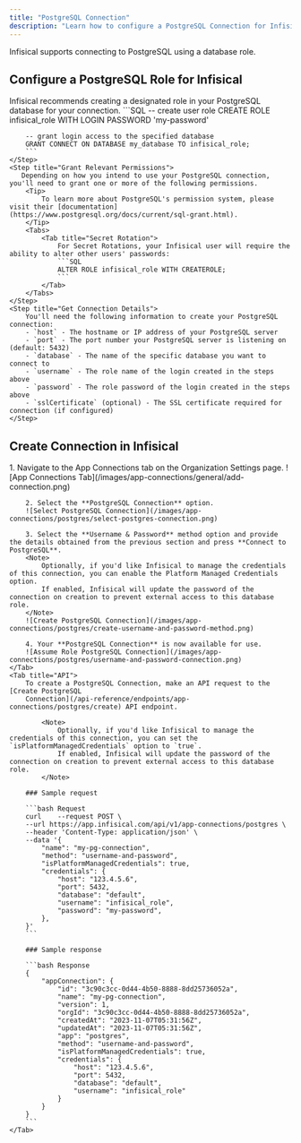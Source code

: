 ```yaml
---
title: "PostgreSQL Connection"
description: "Learn how to configure a PostgreSQL Connection for Infisical."
---
```


Infisical supports connecting to PostgreSQL using a database role.

## Configure a PostgreSQL Role for Infisical

<Steps>
    <Step title="Create a Role">
        Infisical recommends creating a designated role in your PostgreSQL database for your connection.
        ```SQL
        -- create user role
        CREATE ROLE infisical_role WITH LOGIN PASSWORD 'my-password'

        -- grant login access to the specified database
        GRANT CONNECT ON DATABASE my_database TO infisical_role;
        ```
    </Step>
    <Step title="Grant Relevant Permissions">
       Depending on how you intend to use your PostgreSQL connection, you'll need to grant one or more of the following permissions.
        <Tip>
            To learn more about PostgreSQL's permission system, please visit their [documentation](https://www.postgresql.org/docs/current/sql-grant.html).
        </Tip>
        <Tabs>
            <Tab title="Secret Rotation">
                For Secret Rotations, your Infisical user will require the ability to alter other users' passwords:
                ```SQL
                ALTER ROLE infisical_role WITH CREATEROLE;
                ```
            </Tab>
        </Tabs>
    </Step>
    <Step title="Get Connection Details">
        You'll need the following information to create your PostgreSQL connection:
        - `host` - The hostname or IP address of your PostgreSQL server
        - `port` - The port number your PostgreSQL server is listening on (default: 5432)
        - `database` - The name of the specific database you want to connect to
        - `username` - The role name of the login created in the steps above
        - `password` - The role password of the login created in the steps above
        - `sslCertificate` (optional) - The SSL certificate required for connection (if configured)
    </Step>
</Steps>

## Create Connection in Infisical

<Tabs>
    <Tab title="Infisical UI">
        1. Navigate to the App Connections tab on the Organization Settings page.
        ![App Connections Tab](/images/app-connections/general/add-connection.png)

        2. Select the **PostgreSQL Connection** option.
        ![Select PostgreSQL Connection](/images/app-connections/postgres/select-postgres-connection.png)

        3. Select the **Username & Password** method option and provide the details obtained from the previous section and press **Connect to PostgreSQL**.
        <Note>
            Optionally, if you'd like Infisical to manage the credentials of this connection, you can enable the Platform Managed Credentials option.
            If enabled, Infisical will update the password of the connection on creation to prevent external access to this database role.
        </Note>
        ![Create PostgreSQL Connection](/images/app-connections/postgres/create-username-and-password-method.png)

        4. Your **PostgreSQL Connection** is now available for use.
        ![Assume Role PostgreSQL Connection](/images/app-connections/postgres/username-and-password-connection.png)
    </Tab>
    <Tab title="API">
        To create a PostgreSQL Connection, make an API request to the [Create PostgreSQL
        Connection](/api-reference/endpoints/app-connections/postgres/create) API endpoint.

            <Note>
                Optionally, if you'd like Infisical to manage the credentials of this connection, you can set the `isPlatformManagedCredentials` option to `true`.
                If enabled, Infisical will update the password of the connection on creation to prevent external access to this database role.
            </Note>

        ### Sample request

        ```bash Request
        curl    --request POST \
        --url https://app.infisical.com/api/v1/app-connections/postgres \
        --header 'Content-Type: application/json' \
        --data '{
            "name": "my-pg-connection",
            "method": "username-and-password",
            "isPlatformManagedCredentials": true,
            "credentials": {
                "host": "123.4.5.6",
                "port": 5432,
                "database": "default",
                "username": "infisical_role",
                "password": "my-password",
            },
        }'
        ```

        ### Sample response

        ```bash Response
        {
            "appConnection": {
                "id": "3c90c3cc-0d44-4b50-8888-8dd25736052a",
                "name": "my-pg-connection",
                "version": 1,
                "orgId": "3c90c3cc-0d44-4b50-8888-8dd25736052a",
                "createdAt": "2023-11-07T05:31:56Z",
                "updatedAt": "2023-11-07T05:31:56Z",
                "app": "postgres",
                "method": "username-and-password",
                "isPlatformManagedCredentials": true,
                "credentials": {
                    "host": "123.4.5.6",
                    "port": 5432,
                    "database": "default",
                    "username": "infisical_role"
                }
            }
        }
        ```
    </Tab>
</Tabs>
